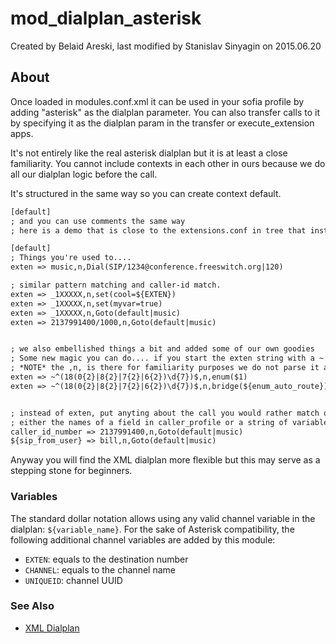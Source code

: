 
# mod_dialplan_asterisk 

 Created by  Belaid Areski, last modified by  Stanislav Sinyagin on 2015.06.20

## About

Once loaded in modules.conf.xml it can be used in your sofia profile by adding "asterisk" as the dialplan parameter. You can also transfer calls to it by specifying it as the dialplan param in the transfer or execute\_extension apps.

It's not entirely like the real asterisk dialplan but it is at least a close familiarity. You cannot include contexts in each other in ours because we do all our dialplan logic before the call.

It's structured in the same way so you can create context default.

```xml
[default]
; and you can use comments the same way
; here is a demo that is close to the extensions.conf in tree that installs by default

[default]
; Things you're used to....
exten => music,n,Dial(SIP/1234@conference.freeswitch.org|120)

; similar pattern matching and caller-id match.
exten => _1XXXXX,n,set(cool=${EXTEN})
exten => _1XXXXX,n,set(myvar=true)
exten => _1XXXXX,n,Goto(default|music)
exten => 2137991400/1000,n,Goto(default|music)


; we also embellished things a bit and added some of our own goodies
; Some new magic you can do.... if you start the exten string with a ~ it implies PCRE regex
; *NOTE* the ,n, is there for familiarity purposes we do not parse it anyway nor will we honor line numbers.
exten => ~^(18(0{2}|8{2}|7{2}|6{2})\d{7})$,n,enum($1)
exten => ~^(18(0{2}|8{2}|7{2}|6{2})\d{7})$,n,bridge(${enum_auto_route})  


; instead of exten, put anyting about the call you would rather match on.
; either the names of a field in caller_profile or a string of variables to expand.
caller_id_number => 2137991400,n,Goto(default|music)
${sip_from_user} => bill,n,Goto(default|music)
```

Anyway you will find the XML dialplan more flexible but this may serve as a stepping stone for beginners.

### Variables

The standard dollar notation allows using any valid channel variable in the dialplan: `${variable_name}`. For the sake of Asterisk compatibility, the following additional channel variables are added by this module:

* `EXTEN`: equals to the destination number
* `CHANNEL`: equals to the channel name
* `UNIQUEID`: channel UUID

### See Also

* [XML Dialplan](../Dialplan/XML-Dialplan/index.mdx#about)


